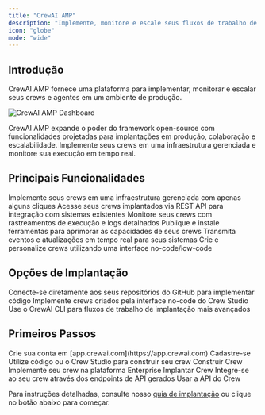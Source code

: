 ```yaml
---
title: "CrewAI AMP"
description: "Implemente, monitore e escale seus fluxos de trabalho de agentes de IA"
icon: "globe"
mode: "wide"
---
```


## Introdução

CrewAI AMP fornece uma plataforma para implementar, monitorar e escalar seus crews e agentes em um ambiente de produção.

<Frame>
  <img src="/images/enterprise/crewai-enterprise-dashboard.png" alt="CrewAI AMP Dashboard" />
</Frame>

CrewAI AMP expande o poder do framework open-source com funcionalidades projetadas para implantações em produção, colaboração e escalabilidade. Implemente seus crews em uma infraestrutura gerenciada e monitore sua execução em tempo real.

## Principais Funcionalidades

<CardGroup cols={2}>
  <Card title="Implantação de Crews" icon="rocket">
    Implemente seus crews em uma infraestrutura gerenciada com apenas alguns cliques
  </Card>
  <Card title="Acesso via API" icon="code">
    Acesse seus crews implantados via REST API para integração com sistemas existentes
  </Card>
  <Card title="Observabilidade" icon="chart-line">
    Monitore seus crews com rastreamentos de execução e logs detalhados
  </Card>
  <Card title="Repositório de Ferramentas" icon="toolbox">
    Publique e instale ferramentas para aprimorar as capacidades de seus crews
  </Card>
  <Card title="Transmissão via Webhook" icon="webhook">
    Transmita eventos e atualizações em tempo real para seus sistemas
  </Card>
  <Card title="Crew Studio" icon="paintbrush">
    Crie e personalize crews utilizando uma interface no-code/low-code
  </Card>
</CardGroup>

## Opções de Implantação

<CardGroup cols={3}>
  <Card title="Integração com GitHub" icon="github">
    Conecte-se diretamente aos seus repositórios do GitHub para implementar código
  </Card>
  <Card title="Crew Studio" icon="palette">
    Implemente crews criados pela interface no-code do Crew Studio
  </Card>
  <Card title="Implantação via CLI" icon="terminal">
    Use o CrewAI CLI para fluxos de trabalho de implantação mais avançados
  </Card>
</CardGroup>

## Primeiros Passos

<Steps>
  <Step title="Cadastre-se para uma conta">
    Crie sua conta em [app.crewai.com](https://app.crewai.com)
    <Card
      title="Cadastre-se"
      icon="user"
      href="https://app.crewai.com/signup"
    >
      Cadastre-se
    </Card>
  </Step>
  <Step title="Construa seu primeiro crew">
    Utilize código ou o Crew Studio para construir seu crew
    <Card
      title="Construir Crew"
      icon="paintbrush"
      href="/pt-BR/enterprise/guides/build-crew"
    >
      Construir Crew
    </Card>
  </Step>
  <Step title="Implemente seu crew">
    Implemente seu crew na plataforma Enterprise
    <Card
      title="Implantar Crew"
      icon="rocket"
      href="/pt-BR/enterprise/guides/deploy-crew"
    >
      Implantar Crew
    </Card>
  </Step>
  <Step title="Acesse seu crew">
    Integre-se ao seu crew através dos endpoints de API gerados
    <Card
      title="Acesso via API"
      icon="code"
      href="/pt-BR/enterprise/guides/deploy-crew"
    >
      Usar a API do Crew
    </Card>
  </Step>
</Steps>

Para instruções detalhadas, consulte nosso [guia de implantação](/pt-BR/enterprise/guides/deploy-crew) ou clique no botão abaixo para começar.
